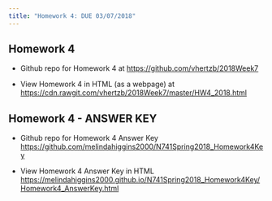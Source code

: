 ```yaml
---
title: "Homework 4: DUE 03/07/2018"
---
```


## Homework 4

* Github repo for Homework 4 at  [https://github.com/vhertzb/2018Week7](https://github.com/vhertzb/2018Week7)

* View Homework 4 in HTML (as a webpage) at [https://cdn.rawgit.com/vhertzb/2018Week7/master/HW4_2018.html](https://cdn.rawgit.com/vhertzb/2018Week7/master/HW4_2018.html)

## Homework 4 - ANSWER KEY

* Github repo for Homework 4 Answer Key [https://github.com/melindahiggins2000/N741Spring2018_Homework4Key](https://github.com/melindahiggins2000/N741Spring2018_Homework4Key)

* View Homework 4 Answer Key in HTML [https://melindahiggins2000.github.io/N741Spring2018_Homework4Key/Homework4_AnswerKey.html](https://melindahiggins2000.github.io/N741Spring2018_Homework4Key/Homework4_AnswerKey.html)
